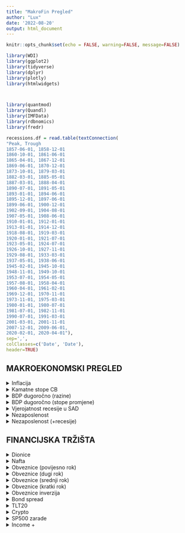 ```yaml
---
title: "MakroFin Pregled"
author: "Lux"
date: '2022-08-20'
output: html_document
---
```


```r
knitr::opts_chunk$set(echo = FALSE, warning=FALSE, message=FALSE)
```


```r
library(WDI)
library(ggplot2)
library(tidyverse)
library(dplyr)
library(plotly)
library(htmlwidgets)



library(quantmod)
library(Quandl)
library(IMFData)
library(rdbnomics)
library(fredr)
```



```r

recessions.df = read.table(textConnection(
"Peak, Trough
1857-06-01, 1858-12-01
1860-10-01, 1861-06-01
1865-04-01, 1867-12-01
1869-06-01, 1870-12-01
1873-10-01, 1879-03-01
1882-03-01, 1885-05-01
1887-03-01, 1888-04-01
1890-07-01, 1891-05-01
1893-01-01, 1894-06-01
1895-12-01, 1897-06-01
1899-06-01, 1900-12-01
1902-09-01, 1904-08-01
1907-05-01, 1908-06-01
1910-01-01, 1912-01-01
1913-01-01, 1914-12-01
1918-08-01, 1919-03-01
1920-01-01, 1921-07-01
1923-05-01, 1924-07-01
1926-10-01, 1927-11-01
1929-08-01, 1933-03-01
1937-05-01, 1938-06-01
1945-02-01, 1945-10-01
1948-11-01, 1949-10-01
1953-07-01, 1954-05-01
1957-08-01, 1958-04-01
1960-04-01, 1961-02-01
1969-12-01, 1970-11-01
1973-11-01, 1975-03-01
1980-01-01, 1980-07-01
1981-07-01, 1982-11-01
1990-07-01, 1991-03-01
2001-03-01, 2001-11-01
2007-12-01, 2009-06-01,
2020-02-01, 2020-04-01"),
sep=',',
colClasses=c('Date', 'Date'),
header=TRUE)
```




## MAKROEKONOMSKI PREGLED


<details>
  <summary>Inflacija</summary>


```r



dat = WDI(indicator='FP.CPI.TOTL.ZG',
          country=c('FR','GB','US','DE','IT','ES'),
          start=1960, end=2021)



ggplot(dat, aes(year, FP.CPI.TOTL.ZG, color=country)) +
  geom_line() + 
  xlab('Year') +
  ylab('CPI %') + 
  theme_bw()

```

```r

# see package tutorial at:
# https://github.com/mingjerli/IMFData
# also: https://meshry.com/blog/downloading-data-from-the-imf-api-using-r/


 

# search for data
availableDB <- DataflowMethod()
availableDB$DatabaseID#[127]
grep("rate",availableDB$DatabaseText)
availableDB$DatabaseText[grep(" Monetary and Financial Statistics",availableDB$DatabaseText)]
CPI.available.codes <- DataStructureMethod("MFS")
CodeSearch(CPI.available.codes, "CL_INDICATOR_CPI", "")


names(CPI.available.codes)
CPI.available.codes[[3]]


# API call

databaseID <- "CPI"
startdate = "2001-01-01"
enddate = "2022-12-31"
checkquery = FALSE

## Germany, Norminal GDP in Euros, Norminal GDP in National Currency
queryfilter <- list(CL_FREQ = "",
                    CL_AREA_CPI = "", #  c("US","DE","FR" )
                    CL_INDICATOR_CPI = "PCPIHA_PC_CP_A_PT") # PCPI_IX PCPIHA_PC_CP_A_PT
CPI.query <- CompactDataMethod(databaseID,
                               queryfilter,
                               startdate, enddate,
                               checkquery)
CPI.query[, 1:5]


CPI.query$Obs[[4]]


```

```r
# from DBNomics
# check tutorial: https://macro.cepremap.fr/article/2020-10/rdbnomics-tutorial/



df <- rdb(ids = c('IMF/CPI/M.US.PCPI_PC_CP_A_PT',
                  'IMF/CPI/M.DE.PCPI_PC_CP_A_PT',
                  'IMF/CPI/M.GB.PCPI_PC_CP_A_PT',
                  'IMF/CPI/M.FR.PCPI_PC_CP_A_PT'
                  )) %>%
  filter(!is.na(value)) %>%
  filter(period >= "2000-01-01")



CPI <- ggplot(df, aes(x = period, y = value, color = REF_AREA)) +
  geom_line(size = 0.5) + 
  theme_bw() 



ggplotly(CPI)

```


</details>


<details>
 <summary>Kamatne stope CB</summary>
  

```r
# Monetary and Financial Statistics (MFS) [MFS]

# https://db.nomics.world/IMF/MFS?dimensions=%7B%22INDICATOR%22%3A%5B%22FPOLM_PA%22%5D%2C%22REF_AREA%22%3A%5B%22US%22%2C%22U2%22%5D%7D&q=+Monetary+and+Financial+Statistics+


# df <- rdb(ids = c('IMF/MFS/M.US.FPOLM_PA',
#                   'IMF/MFS/M.U2.FPOLM_PA',
#                  # 'IMF/MFS/M.DE.FPOLM_PA',
#                   'IMF/MFS/M.GB.FPOLM_PA')) %>%
#   filter(!is.na(value))
# 
# 
# ggplot(df, aes(x = period, y = value, color = REF_AREA)) +
#   geom_line(size = 0.5) 


# BIS 

df <- rdb(ids = c('BIS/cbpol/D.US',
                  'BIS/cbpol/D.XM',
                 # 'IMF/MFS/M.DE.FPOLM_PA',
                  'BIS/cbpol/D.GB')) %>%
  filter(!is.na(value))


ggplot(df, aes(x = period, y = value, color = REF_AREA)) +
  geom_line(size = 0.5) + 
  theme_bw()


```


</details>


<details>
 <summary>BDP dugoročno (razine)</summary>

 
```r
library(maddison)
library(ggplot2)
library(dplyr)
library(scales)

# Data frame with annotations
df_annotate <- data.frame(
  xmin = c(1914, 1939),
  xmax = c(1918, 1945),
  ymin = c(900, 900), ymax = c(3e4, 3e4),
  label = c("WW1", "WW2"))

maddison %>%
  filter(iso2c %in% c("DE", "FR", "IT", "UK", "US")) %>%
  filter(year >= 1800) %>%
  ggplot() +
  geom_rect(aes(xmin = xmin, xmax = xmax, ymin = ymin, ymax = ymax),
            data = df_annotate, fill = "grey50", alpha = 0.25) +
  geom_text(aes(label = label, x = xmin, y = ymax), data = df_annotate, 
            vjust = 0, hjust = 0, nudge_y = 0.02, size = 3) +
  geom_line(aes(x = year, y = rgdpnapc, color = country)) +
  scale_y_log10(labels = comma, breaks = pretty_breaks(8)) +
  theme_bw(8) +
  labs(x = NULL, y = "GDP per capita (2011 US$)\n", color = NULL,
       title = "GDP per capita (1800-2016)")

```


```r


# dugoročne razine sa PEN world


df <- rdb(ids = c('OECD/MEI/USA.NAEXCP01.STSA.A',
                  'OECD/MEI/EA19.NAEXCP01.STSA.A',
                 # 'IMF/MFS/M.DE.FPOLM_PA',
                  'OECD/MEI/GBR.NAEXCP01.STSA.A')) %>%
  filter(!is.na(value))


ggplot(df, aes(x = period, y = value, color = Country)) +
  geom_line(size = 0.5) + 
    theme_bw() 




```


</details>


<details>
 <summary>BDP dugoročno (stope promjene)</summary>


```r


df <- rdb(ids = c('OECD/MEI/USA.NAEXKP01.GYSA.Q',
                  'OECD/MEI/EA19.NAEXKP01.GYSA.Q',
                 # 'IMF/MFS/M.DE.FPOLM_PA',
                  'OECD/MEI/GBR.NAEXKP01.GYSA.Q')) %>%
  filter(!is.na(value))


ggplot(df, aes(x = period, y = value, color = Country)) +
  geom_line(size = 0.5) + 
    theme_bw() 


df <- rdb(ids = c('OECD/MEI/USA.NAEXKP01.GYSA.Q')) %>%
  filter(!is.na(value))


ggplot(df, aes(x = period, y = value)) +
  geom_bar(stat = "identity") + 
    theme_bw() + 
    labs(x = "Observation Date", y = "Promjena %") +
    ggtitle("Promjena BDP, kvartalno, SAD") + 
    theme_bw()






df <- rdb(ids = c('OECD/MEI/USA.NAEXKP01.GYSA.A',
                  'OECD/MEI/EA19.NAEXKP01.GYSA.A',
                 # 'IMF/MFS/M.DE.FPOLM_PA',
                  'OECD/MEI/GBR.NAEXKP01.GYSA.A')) %>%
  filter(!is.na(value))


ggplot(df, aes(x = period, y = value, color = Country)) +
  geom_line(size = 0.5) + 
    theme_bw() 


```



</details>


<details>
 <summary>Vjerojatnost recesije u SAD</summary>


```r

fredr(
  series_id = "JHGDPBRINDX",
  observation_start = as.Date("1940-01-01"),
  observation_end = as.Date("2022-01-01")
) %>%
ggplot(data = ., mapping = aes(x = date, y = value)) +
    geom_line() +
    labs(x = "Observation Date", y = "Rate", color = "Series") +
    ggtitle("Vjerojatnost recesije u SAD") + 
    theme_bw()

```



</details>


<details>
 <summary>Nezaposlenost</summary>

```r


fredr(
  series_id = "UNRATE",
  observation_start = as.Date("1940-01-01"),
  observation_end = as.Date("2022-01-01")
) %>% #View()
ggplot(data = ., mapping = aes(x = date, y = value)) +
    geom_line() + 
    geom_rect( aes(xmin=realtime_start, xmax=realtime_end, ymin=-Inf, ymax=+Inf), fill='pink', alpha=0.2) +
    labs(x = "Observation Date", y = "Rate", color = "Series") +
    ggtitle("Nezaposlenost u SAD") + 
    theme_bw()

```


</details>


<details>
 <summary>Nezaposlenost (+recesije)</summary>


```r
recessions.df = read.table(textConnection(
"Peak, Trough
1857-06-01, 1858-12-01
1860-10-01, 1861-06-01
1865-04-01, 1867-12-01
1869-06-01, 1870-12-01
1873-10-01, 1879-03-01
1882-03-01, 1885-05-01
1887-03-01, 1888-04-01
1890-07-01, 1891-05-01
1893-01-01, 1894-06-01
1895-12-01, 1897-06-01
1899-06-01, 1900-12-01
1902-09-01, 1904-08-01
1907-05-01, 1908-06-01
1910-01-01, 1912-01-01
1913-01-01, 1914-12-01
1918-08-01, 1919-03-01
1920-01-01, 1921-07-01
1923-05-01, 1924-07-01
1926-10-01, 1927-11-01
1929-08-01, 1933-03-01
1937-05-01, 1938-06-01
1945-02-01, 1945-10-01
1948-11-01, 1949-10-01
1953-07-01, 1954-05-01
1957-08-01, 1958-04-01
1960-04-01, 1961-02-01
1969-12-01, 1970-11-01
1973-11-01, 1975-03-01
1980-01-01, 1980-07-01
1981-07-01, 1982-11-01
1990-07-01, 1991-03-01
2001-03-01, 2001-11-01
2007-12-01, 2009-06-01,
2020-02-01, 2020-04-01"),
sep=',',
colClasses=c('Date', 'Date'),
header=TRUE)
```


```r
unemploy <- fredr(
  series_id = "UNRATE",
  observation_start = as.Date("1940-01-01"),
  observation_end = as.Date("2022-01-01")
)


recessions.trim = subset(recessions.df, Peak >= min(unemploy$date) )



ggplot(unemploy) + 
  geom_line(aes(x=date, y=value)) +
  theme_bw() +
  geom_rect(data=recessions.trim, aes(xmin=Peak, xmax=Trough, ymin=-Inf, ymax=+Inf), fill='red', alpha=0.2)


```



</details>

## FINANCIJSKA TRŽIŠTA


<details>
 <summary>Dionice </summary>

```r
fredr(
  series_id = "SP500",
  observation_start = as.Date("2012-01-01"),
  observation_end = Sys.Date()
) %>%
ggplot(data = ., mapping = aes(x = date, y = value)) +
    geom_line() +
    labs(x = "Observation Date", y = "Rate", color = "Series") +
    ggtitle("SP500") + 
    theme_bw()
```

```r
fredr(
  series_id = "DJIA",
  observation_start = as.Date("2012-01-01"),
  observation_end = Sys.Date()
) %>%
ggplot(data = ., mapping = aes(x = date, y = value)) +
    geom_line() +
    labs(x = "Observation Date", y = "Rate", color = "Series") +
    ggtitle("Dow Jones Industrial") + 
    theme_bw()
```




```r



getSymbols("^IXIC",src="yahoo")

IXIC %>% 
  zoo::fortify.zoo() %>%
  ggplot(aes(x=Index,y=IXIC.Close)) +
  labs(title = "Nasdaq Composite",
       subtitle = "",
       caption = " Source: Yahoo Finance") +
  xlab("Date") + ylab("Index Value") +
  geom_line()


```



</details>




<details>
 <summary>Nafta </summary>


```r
fredr(
  series_id = "DCOILWTICO",
  observation_start = as.Date("2012-01-01"),
  observation_end = Sys.Date()
) %>% 
   drop_na() %>% 
  filter( !value < 0 ) %>%
  #View() %>%
ggplot(data = ., mapping = aes(x = date, y = value)) +
    geom_line() +
    labs(x = "Observation Date", y = "US $", color = "Series") +
    ggtitle("Cijena nafte US $") + 
    theme_bw()
```

</details>


<details>
 <summary>Obveznice (povijesno rok) </summary>

```r


df <- rdb(ids = c('FED/H15/RIFLGFCY02_N.WF',
                  'FED/H15/RIFLGFCY10_N.WF',
                  'FED/H15/RIFLGFCY20_N.WF',
                  'FED/H15/RIFLGFCY30_N.WF')) %>%
  filter(!is.na(value))


ggplot(df, aes(x = period, y = value, color = MATURITY)) +
  geom_line(size = 0.5) + 
    theme_bw() +
    labs(x = "Observation Date", y = "Prinos %", color = "Series") +
    ggtitle("Prinosi na američke državne obveznice (2,10,20,30 godina)") + 
    theme_bw()


```





</details>



<details>
 <summary>Obveznice (dugi rok) </summary>


```r


df <- rdb(ids = c('FED/H15/RIFLGFCY02_N.WF',
                  'FED/H15/RIFLGFCY10_N.WF',
                  'FED/H15/RIFLGFCY20_N.WF',
                  'FED/H15/RIFLGFCY30_N.WF')) %>%
  dplyr::filter(!is.na(value)) %>%
  dplyr::filter(period >= as.Date("2001-01-01"))



ggplot(df, aes(x = period, y = value, color = MATURITY)) +
  geom_line(size = 0.5) + 
    theme_bw() +
    labs(x = "Observation Date", y = "Prinos %", color = "Series") +
    ggtitle("Prinosi na američke državne obveznice (2,10,20,30 godina)") + 
    theme_bw()# + 
    # xlim(as.Date(c('1/1/2011', '1/1/2013'), format="%d/%m/%Y") )

```

</details>


<details>
 <summary>Obveznice (srednji rok) </summary>



```r

df <- rdb(ids = c('FED/H15/RIFLGFCY02_N.WF',
                  'FED/H15/RIFLGFCY10_N.WF',
                  'FED/H15/RIFLGFCY20_N.WF',
                  'FED/H15/RIFLGFCY30_N.WF')) %>%
  dplyr::filter(!is.na(value)) %>%
  dplyr::filter(period >= as.Date("2010-01-01"))



ggplot(df, aes(x = period, y = value, color = MATURITY)) +
  geom_line(size = 0.5) + 
    theme_bw() +
    labs(x = "Observation Date", y = "Prinos %", color = "Series") +
    ggtitle("Prinosi na američke državne obveznice (2,10,20,30 godina)") + 
    theme_bw()# + 
    # xlim(as.Date(c('1/1/2011', '1/1/2013'), format="%d/%m/%Y") )

```

</details>


<details>
 <summary>Obveznice (kratki rok) </summary>



```r

df <- rdb(ids = c('FED/H15/RIFLGFCY02_N.WF',
                  'FED/H15/RIFLGFCY10_N.WF',
                  'FED/H15/RIFLGFCY20_N.WF',
                  'FED/H15/RIFLGFCY30_N.WF')) %>%
  dplyr::filter(!is.na(value)) %>%
  dplyr::filter(period >= as.Date("2020-01-01"))



ggplot(df, aes(x = period, y = value, color = MATURITY)) +
  geom_line(size = 0.5) + 
    theme_bw() +
    labs(x = "Observation Date", y = "Prinos %", color = "Series") +
    ggtitle("Prinosi na američke državne obveznice (2,10,20,30 godina)") + 
    theme_bw()# + 
    # xlim(as.Date(c('1/1/2011', '1/1/2013'), format="%d/%m/%Y") )

```


</details>




<details>
 <summary>Obveznice inverzija </summary>


```r
knitr::include_graphics("C:/Users/Lukas/OneDrive/Desktop/MFOverview/Inkedyield inversion.jpg")
```

</details>





<details>
 <summary>Bond spread</summary>


```r
knitr::include_graphics("C:/Users/Lukas/OneDrive/Desktop/MFOverview/bondspread.png")
```

</details>



<details>
 <summary>TLT20</summary>


```r






getSymbols("TLT",src="yahoo")

TLT %>% 
  zoo::fortify.zoo() %>%
  ggplot(aes(x=Index,y=TLT.Close)) +
  labs(title = "TLT",
       subtitle = "Close Price",
       caption = " Source: Yahoo Finance") +
  xlab("Date") + ylab("Price") +
  geom_line()+ 
    theme_bw()

```

</details>


<details>
 <summary>Crypto </summary>


```r

getSymbols("BTC-USD",src="yahoo")
  
`BTC-USD` %>%  
  zoo::fortify.zoo() %>%
  ggplot(aes(x=Index, y= `BTC-USD.Close`)) +
  labs(title = "Bitcoin US $",
       subtitle = "Close Price",
       caption = " Source: Yahoo Finance") +
  xlab("Date") + ylab("US $") +
  geom_line()+ 
    theme_bw()

```



</details>



<details>
 <summary>SP500 zarade </summary>


```r
PESP500 = Quandl("MULTPL/SP500_PE_RATIO_MONTH")


PESP500 %>%
  ggplot(aes(x=Date, y= Value)) +
  labs(title = "S&P 500 PE Ratio",
       subtitle = "Mjesečno",
       caption = " Source: Robert Shiller") +
  xlab("Date") + ylab("PE omjer") +
  geom_line()+ 
    theme_bw()

```


</details>



</details>

<details>
 <summary>Income + </summary>


```r
knitr::include_graphics("C:/Users/Lukas/OneDrive/Desktop/MFOverview/Inkedincomeplus.jpg")
```

</details>







